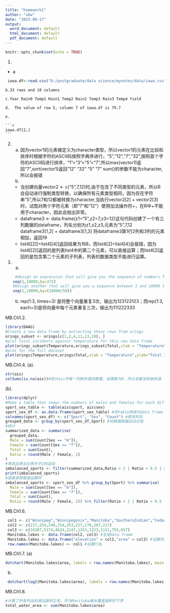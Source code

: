 ```yaml
---
title: "homework1"
author: "xbw"
date: "2025-09-17"
output:
  word_document: default
  html_document: default
  pdf_document: default
---
```


```r
knitr::opts_chunk$set(echo = TRUE)
```

1.  

-   a

```r
 iowa.df<-read.csv("D:/postgraduate/data science/mynotes/data/iowa.csv", sep = ';', header=T)
```

````         
b.33 rows and 10 columns

c.Year Rain0 Temp1 Rain1 Temp2 Rain2 Temp3 Rain3 Temp4 Yield

d.  The value of row 5, column 7 of iowa.df is 79.7

e.  

```r
iowa.df[2,]
```
````

2.  

    a.  因为vector1的元素被定义为character类型，所以vector1的元素在比较和排序时根据字符的ASCII码按照字典序进行，“5”,"12","7","32",按照首个字符的ASCII码进行排序，“1”\<"3"\<"5"\<"7",所以max(vector1)返回“7”,sort(vector1)返回"12" "32" "5" "7" sum()的参数不能为character,所以会报错
    b.  

    -   当创建向量vector2 \<- c("5",7,12)时,由于包含了不同类型的元素，所以R会自动进行强制类型转换，以确保所有元素类型相同，因为存在字符串"5",所以7和12都被转换为character,当执行vector2[2] + vector2[3]时，试图对两个字符元素（即"7"和"12"）使用加法操作符+，在R中+不能用于character，因此会抛出异常。
    -   dataframe3 \<- data.frame(z1="5",z2=7,z3=12)这句代码创建了一个有三列数据的dataframe，列名分别为z1,z2,z3,元素为"5",7,12 dataframe3[1,2] + dataframe3[1,3] 将dataframe3第1行2列和3列的元素相加，返回19
    -   list4[[2]]+list4[[4]]返回结果为168，而list4[2]+list4[4]会报错，因为list4[[2]]返回的是列表list4中的第二个元素，可以直接运算；而list4[2]返回的是包含第二个元素的子列表，列表的数据类型不能进行运算。

3.  

    a.  

    ```r
     #design an expression that will give you the sequence of numbers from 1 to 10000 in increments of 372.
    seq(1,10000,by=372)
    #Design another that will give you a sequence between 1 and 10000 that is exactly 50 numbers in length.
    seq(1,10000,by=(10000/50))
    ```

    b.  rep(1:3, times=3) 是将整个向量重复3次，输出为123123123；而rep(1:3, each=3)是将向量中每个元素重复三次，输出为111222333

MB.Ch1.2.

```r
library(DAAG)
#Create a new data frame by extracting these rows from orings
orings_subset <- orings[c(1,2,4,11,13,18), ] 
#plot total incidents against temperature for this new data frame
plot(orings_subset$Temperature,orings_subset$Total,xlab = "Temperature",ylab="Total Incidents", main = "ORing Damage vs Temperature")
#plot for the full dataset
plot(orings$Temperature,orings$Total,xlab = "Temperature",ylab="Total Incidents", main = "ORing Damage vs Temperature")
```

MB.Ch1.4. (a).

```r
str(ais) 
colSums(is.na(ais))#统计ais中每一列缺失值的数量，结果都为0，所以全都没有缺失值
```

(b).

```r
library(dplyr)
#Make a table that shows the numbers of males and females for each different sport
sport_sex_table <- table(ais$sport, ais$sex)
sport_sex_df <- as.data.frame(sport_sex_table) #将table转换为data frame
colnames(sport_sex_df) <- c("Sport", "Sex", "Count") #修改列名
grouped_data <- group_by(sport_sex_df,Sport) #将数据根据运动分组
#统计
summarized_data <- summarise(
  grouped_data,
  Male = sum(Count[Sex == "m"]),
  Female = sum(Count[Sex == "f"]),
  Total = sum(Count),
  Ratio = round(Male / Female, 2)
)
#筛选出男女比例大于2的运动
imbalanced_sports <- filter(summarized_data,Ratio > 2 | Ratio < 0.5 | is.infinite(Ratio))
print(imbalanced_sports)
#或者使用管道运算符
imbalanced_sports <- sport_sex_df %>% group_by(Sport) %>% summarise( 
  Male = sum(Count[Sex == "m"]),
  Female = sum(Count[Sex == "f"]),
  Total = sum(Count),
  Ratio = round(Male / Female, 2)) %>% filter(Ratio > 2 | Ratio < 0.5 | is.infinite(Ratio))
```

MB.Ch1.6.

```r
 col1 <- c("Winnipeg","Winnipegosis","Manitoba","SouthernIndian","Cedar","Island","Gods","Cross","Playgreen")
 col2 <- c(217,254,248,254,253,227,178,207,217)
 col3 <- c(24387,5374,4624,2247,1353,1223,1151,755,657)
 Manitoba.lakes <- data.frame(col2, col3) #生成data frame
 Manitoba.lakes <- data.frame("elevation" = col2,"area" = col3) #设置列名
 row.names(Manitoba.lakes) <- col1 #设置行名
```

MB.Ch1.7. (a)

```r
dotchart(Manitoba.lakes$area, labels = row.names(Manitoba.lakes), main = "Area of Manitoba Lakes (Linear Scale)",xlab = "Area (square km)")
```

(b) 

```r
 dotchart(log2(Manitoba.lakes$area), labels = row.names(Manitoba.lakes),main = "Area of Manitoba Lakes (Logarithmic Scale - log2)", xlab = expression(log[2](Area) ~ (km^2)))
```

MB.Ch1.8.

```r
#计算了所有列出的湖泊面积之和，作为Manitoba被水覆盖面积的下界
total_water_area <- sum(Manitoba.lakes$area)
```
